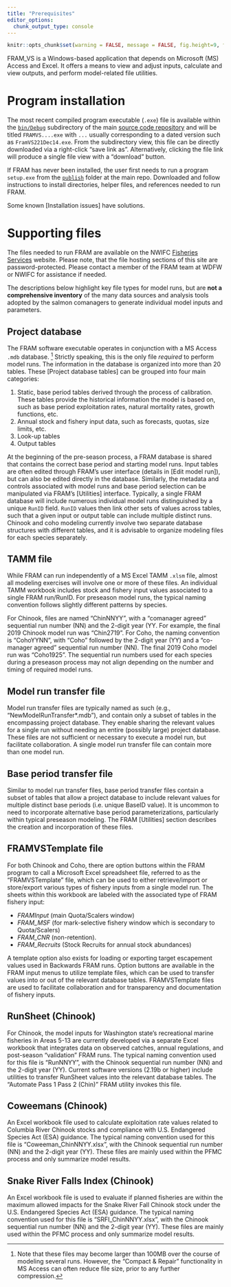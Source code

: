 ```yaml
---
title: "Prerequisites"
editor_options: 
  chunk_output_type: console
---
```


```r
knitr::opts_chunk$set(warning = FALSE, message = FALSE, fig.height=9, fig.width=9)
```


FRAM_VS is a Windows-based application that depends on Microsoft (<span title = "MS: Microsoft">MS</span>) Access and Excel. It offers a means to view and adjust inputs, calculate and view outputs, and perform model-related file utilities.

# Program installation

The most recent compiled program executable (`.exe`) file is available within the [`bin/Debug`](https://github.com/FRAMverse/FRAM/tree/master/bin/Debug) subdirectory of the main [source code repository](https://github.com/FRAMverse/FRAM) and will be titled `FRAMVS....exe` with `...` usually corresponding to a dated version such as `FramVS221Dec14.exe`. From the subdirectory view, this file can be directly downloaded via a right-click "save link as". Alternatively, clicking the file link will produce a single file view with a "download" button.

If <span title = "FRAM: Fishery Regulation Assessment Model">FRAM</span> has never been installed, the user first needs to run a program `setup.exe` from the [`publish`](https://github.com/FRAMverse/FRAM/tree/master/publish) folder at the main repo. Downloaded and follow instructions to install directories, helper files, and references needed to run <span title = "FRAM: Fishery Regulation Assessment Model">FRAM</span>. 

Some known [Installation issues] have solutions. 

# Supporting files

The files needed to run <span title = "FRAM: Fishery Regulation Assessment Model">FRAM</span> are available on the <span title = "NWIFC: Northwest Indian Fisheries Commission">NWIFC</span> [Fisheries Services](https://fisheriesservices.nwifc.org/fram-model-runs/) website. Please note, that the file hosting sections of this site are password-protected. Please contact a member of the <span title = "FRAM: Fishery Regulation Assessment Model">FRAM</span> team at <span title = "WDFW: Washington Department of Fish and Wildlife">WDFW</span> or <span title = "NWIFC: Northwest Indian Fisheries Commission">NWIFC</span> for assistance if needed.

The descriptions below highlight key file types for model runs, but are **not a comprehensive inventory** of the many data sources and analysis tools adopted by the salmon comanagers to generate individual model inputs and parameters.

## Project database

The <span title = "FRAM: Fishery Regulation Assessment Model">FRAM</span> software executable operates in conjunction with a <span title = "MS: Microsoft">MS</span> Access `.mdb` database. ^[Note that these files may become larger than 100MB over the course of modeling several runs. However, the "Compact & Repair" functionality in <span title = "MS: Microsoft">MS</span> Access can often reduce file size, prior to any further compression.] Strictly speaking, this is the only file *required* to perform model runs. The information in the database is organized into more than 20 tables. These [Project database tables] can be grouped into four main categories:

  1. Static, base period tables derived through the process of calibration. These tables provide the historical information the model is based on, such as base period exploitation rates, natural mortality rates, growth functions, etc.
  2. Annual stock and fishery input data, such as forecasts, quotas, size limits, etc.
  3. Look-up tables
  4. Output tables

At the beginning of the pre-season process, a <span title = "FRAM: Fishery Regulation Assessment Model">FRAM</span> database is shared that contains the correct base period and starting model runs. Input tables are often edited through <span title = "FRAM: Fishery Regulation Assessment Model">FRAM</span>’s user interface (details in [Edit model run]), but can also be edited directly in the database. Similarly, the metadata and controls associated with model runs and base period selection can be manipulated via <span title = "FRAM: Fishery Regulation Assessment Model">FRAM</span>’s [Utilities] interface. Typically, a single <span title = "FRAM: Fishery Regulation Assessment Model">FRAM</span> database will include numerous individual model runs distinguished by a unique `RunID` field. `RunID` values then link other sets of values across tables, such that a given input or output table can include multiple distinct runs. Chinook and coho modeling currently involve two separate database structures with different tables, and it is advisable to organize modeling files for each species separately.

## <span title = "TAMM: Terminal Area Management Module">TAMM</span> file

While <span title = "FRAM: Fishery Regulation Assessment Model">FRAM</span> can run independently of a <span title = "MS: Microsoft">MS</span> Excel <span title = "TAMM: Terminal Area Management Module">TAMM</span> `.xlsm` file, almost all modeling exercises will involve one or more of these files. An individual <span title = "TAMM: Terminal Area Management Module">TAMM</span> workbook includes stock and fishery input values associated to a single <span title = "FRAM: Fishery Regulation Assessment Model">FRAM</span> run/RunID. For preseason model runs, the typical naming convention follows slightly different patterns by species. 

For Chinook, files are named "ChinNNYY", with a "comanager agreed" sequential run number (NN) and the 2-digit year (YY. For example, the final 2019 Chinook model run was "Chin2719". For Coho, the naming convention is “CohoYYNN”, with “Coho” followed by the 2-digit year (YY) and a “co-manager agreed” sequential run number (NN).  The final 2019 Coho model run was “Coho1925”. The sequential run numbers used for each species during a preseason process may not align depending on the number and timing of required model runs. 

## Model run transfer file

Model run transfer files are typically named as such (e.g., "NewModelRunTransfer*.mdb"), and contain only a subset of tables in the encompassing project database. They enable sharing the relevant values for a single run without needing an entire (possibly large) project database. These files are not sufficient or necessary to execute a model run, but facilitate collaboration. A single model run transfer file can contain more than one model run.

## Base period transfer file

Similar to model run transfer files, base period transfer files contain a subset of tables that allow a project database to include relevant values for multiple distinct base periods (i.e. unique BaseID value). It is uncommon to need to incorporate alternative base period parameterizations, particularly within typical preseason modeling. The <span title = "FRAM: Fishery Regulation Assessment Model">FRAM</span> [Utilities] section describes the creation and incorporation of these files.

## FRAMVSTemplate file

For both Chinook and Coho, there are option buttons within the <span title = "FRAM: Fishery Regulation Assessment Model">FRAM</span> program to call a Microsoft Excel spreadsheet file, referred to as the “FRAMVSTemplate” file, which can be used to either retrieve/import or store/export various types of fishery inputs from a single model run.   The sheets within this workbook are labeled with the associated type of <span title = "FRAM: Fishery Regulation Assessment Model">FRAM</span> fishery input:

- *FRAMInput* (main Quota/Scalers window)
- *FRAM_MSF* (for mark-selective fishery window which is secondary to Quota/Scalers)
- *FRAM_CNR* (non-retention).
- *FRAM_Recruits* (Stock Recruits for annual stock abundances)

A template option also exists for loading or exporting target escapement values used in Backwards <span title = "FRAM: Fishery Regulation Assessment Model">FRAM</span> runs. Option buttons are available in the <span title = "FRAM: Fishery Regulation Assessment Model">FRAM</span> input menus to utilize template files, which can be used to transfer values into or out of the relevant database tables.  FRAMVSTemplate files are used to facilitate collaboration and for transparency and documentation of fishery inputs. 

## RunSheet (Chinook)

For Chinook, the model inputs for Washington state's recreational marine fisheries in Areas 5-13 are currently developed via a separate Excel workbook that integrates data on observed catches, annual regulations, and post-season "validation" <span title = "FRAM: Fishery Regulation Assessment Model">FRAM</span> runs. The typical naming convention used for this file is “RunNNYY”, with the Chinook sequential run number (NN) and the 2-digit year (YY). Current software versions (2.19b or higher) include utilities to transfer RunSheet values into the relevant database tables. The “Automate Pass 1 Pass 2 (Chin)” <span title = "FRAM: Fishery Regulation Assessment Model">FRAM</span> utility invokes this file.  

## Coweemans (Chinook)

An Excel workbook file used to calculate exploitation rate values related to Columbia River Chinook stocks and compliance with U.S. Endangered Species Act (<span title = "ESA: Endangered Species Act">ESA</span>) guidance.  The typical naming convention used for this file is “Coweeman_ChinNNYY.xlsx”, with the Chinook sequential run number (NN) and the 2-digit year (YY).  These files are mainly used within the <span title = "PFMC: Pacific Fishery Management Council">PFMC</span> process and only summarize model results.

## Snake River Falls Index (Chinook)

An Excel workbook file is used to evaluate if planned fisheries are within the maximum allowed impacts for the Snake River Fall Chinook stock under the U.S. Endangered Species Act (<span title = "ESA: Endangered Species Act">ESA</span>) guidance.  The typical naming convention used for this file is “SRFI_ChinNNYY.xlsx”, with the Chinook sequential run number (NN) and the 2-digit year (YY).  These files are mainly used within the <span title = "PFMC: Pacific Fishery Management Council">PFMC</span> process and only summarize model results.


